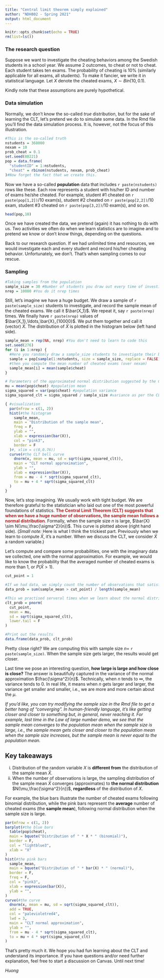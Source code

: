 ```yaml
---
title: "Central limit theorem simply explained"
author: "NDH802 - Spring 2021"
output: html_document
---
```


```r
knitr::opts_chunk$set(echo = TRUE)
rm(list=ls())
```

### The research question

Suppose we want to investigate the cheating behaviors among the Swedish students in a school year. We assume 2 outcomes, to cheat or not to cheat. Each student takes ten exams. The probability of cheating is 10% (similarly applicable for all exams, all students). To make it fancier, we write it in statistical language. Let $X$ denote the cheated exams, $X \sim Bin(10, 0.1)$.

Kindly note that these assumptions are purely hypothetical.

### Data simulation

Normally, we don't know the so-called *true* distribution, but for the sake of learning the CLT, let's pretend we do to simulate some data. In the Rmd file you'll find the data simulation process. It is, however, not the focus of this illustration.

```r
#This is the so-called truth
nstudents = 360000
nexam = 10
prob_cheat = 0.1
set.seed(80221)
pop = data.frame(
  "studentID" = 1:nstudents,
  "cheat" = rbinom(nstudents, nexam, prob_cheat)
)#Now forget the fact that we create this. 
```

Now we have a so-called **population** data that includes `r paste(nstudents)` rows like these. Each row represents a student with his/her ID and number of exams he/she cheated. For example, student \#1 cheated on `r paste(pop[1,2])`/10 exam(s), student \#2 cheated on `r paste(pop[2,2])`/10 exam, student \#3 cheated on `r paste(pop[3,2])`/10 exam(s), and so on.

```r
head(pop,10)
```

Once we have created the data, we pretend (again) it has nothing to do with us. Two activities we often do when we learn statistics are to imagine and to pretend we know or don't know things, depending on the questions.

Back to our research question. If we had unlimited time and resources, we would investigate each and every student and record his/her cheating behavior. Unfortunately, we don't. That's when sampling comes to our rescue.

### Sampling

```r
#Taking samples from the population
sample_size = 30 #Number of students you draw out every time of investigation
nrep = 10000 #You do it nrep times
```

Still, let's imagine we have a huge budget. We draw a sample of `r paste(sample_size)` students to investigate, and record the sample mean of the cheated exams. We call it $\bar{X_1}$. We repeat it, say `r paste(nrep)` times. We finally have `r paste(nrep)` values of $\bar{X_1},\ldots,\bar{X}_{10000}$. We put them together and call it (vector) $\bar{X}$. The distribution of $\bar{X}$ is plotted in the histogram below (left hand side).

```r
sample_mean = rep(NA, nrep) #You don't need to learn to code this
set.seed(276)
for (i in 1:nrep) {
  #Here you randomly draw a sample_size students to investigate their behavior
  sample = pop[sample(1:nstudents, size = sample_size, replace = FALSE), ]
  #then you compute the mean number of cheated exams (over nexam)
  sample_mean[i] = mean(sample$cheat)
}

# Parameters of the approximated normal distribution suggested by the CLT
mu = mean(pop$cheat) #population mean
sigma_squared = var(pop$cheat) #population variance
sigma_squared_clt = sigma_squared / sample_size #variance as per the CLT formula

{ #visualization
  par(mfrow = c(1, 2))
  hist(#the histogram
    sample_mean,
    main = "Distribution of the sample mean",
    freq = F,
    ylab = "",
    xlab = expression(bar(X)),
    col = "pink3",
    border = F
  )#, xlim = c(0,0.76))
  curve(#the CLT bell curve
    dnorm(x, mean = mu, sd = sqrt(sigma_squared_clt)),
    main = "CLT normal approximation",
    ylab = "",
    xlab = expression(bar(X)),
    from = mu - 4 * sqrt(sigma_squared_clt),
    to = mu + 4 * sqrt(sigma_squared_clt)
  )
}
```

Now, let's stop imagining. We usually work with tight budget. We are therefore grateful to the statistician who laid out one of the most powerful foundations of statistics. [**The Central Limit Theorem (CLT) suggests that when we have a huge number of observations, the sample mean** **follows a normal distribution**.]{style="color:FireBrick"} Formally, when the sample size $n$ is large, $\bar{X} \sim N(\mu,\frac{\sigma^2}{n})$. This curve is plotted above (right hand side). (*Small note:* Here is what I think the trickiest part. Previously when we learn to compute $\bar{X}$, it's a number. When we discuss the CLT, we consider $\bar{X}$ a random variable.)

Let's compute and compare some probabilities, one with the imaginary data we collected, one with the normal approximation. For example, we would like to know the probability that the averaged number of cheated exams is more than 1, or $P(\bar{X}>1)$.

```r
cut_point = 1

#If we had data, we simply count the number of observations that satisfy the condition (e.g., >1) and divide it by the total number of observations
data_prob = sum(sample_mean > cut_point) / length(sample_mean)

#This we practised serveral times when we learn about the normal distribution
clt_prob = pnorm(
  cut_point,
  mean = mu,
  sd = sqrt(sigma_squared_clt),
  lower.tail = F
)

#Print out the results
data.frame(data_prob, clt_prob)
```

Pretty close right? We are computing this with sample size $n=$ `r paste(sample_size)`. When the sample size gets larger, the results would get closer.

Last time we pose an interesting question, **how large is large and how close is close?** The answer is beautifully captured in the variance of the normal approximation $\frac{\sigma^2}{n}$. Technically, when $n$ tends to $\infty$, the variance tends to 0. In real life, it means when $n$ gets larger and larger, the variance get smaller and smaller, i.e., we are more and more certain about the $\mu$.

*If you'd like, you can try modifying the sample size in the Rmd file to get a better hang of "converging". In human-friendly language, it's like getting closer and closer to something but, in general, never reaching it. For example, last time in the Law of large number demo, we see that the sample mean converges to the population mean when the sample size is large, i.e., the sample mean gets closer and closer to the population mean when the sample size increases, but the sample mean is never equal to the population mean.*

## Key takeaways

(i) Distribution of the random variable $X$ is **different from** the distribution of the sample mean $\bar{X}$.
(ii) When the number of observations is large, the sampling distribution of the sample mean $\bar{X}$ converges (approximates) to **the normal distribution** $N(\mu,\frac{\sigma^2}{n})$, **regardless** of the distribution of $X$.

| For example, the blue bars illustrate the number of cheated exams following binomial distribution, while the pink bars represent the **average** number of cheated exams (the **sample mean**), following normal distribution when the sample size is large.

```r
par(mfrow = c(1, 2))
barplot(#the blue bars
  table(pop$cheat),
  main = bquote("Distribution of " * X * " (binomial)"),
  border = F,
  col = "lightblue3",
  xlab = "X"
)
hist(#the pink bars
  sample_mean,
  main = bquote("Distribution of " * bar(X) * " (normal)"),
  border = F,
  freq = F,
  col = "pink3",
  xlab = expression(bar(X)),
  ylab = "",
)
curve(#the curve
  dnorm(x, mean = mu, sd = sqrt(sigma_squared_clt)),
  add = TRUE,
  col = "palevioletred4",
  lwd = 3,
  main = "CLT normal approximation",
  ylab = "",
  from = mu - 4 * sqrt(sigma_squared_clt),
  to = mu + 4 * sqrt(sigma_squared_clt)
)
```

That's pretty much it. We hope you had fun learning about the CLT and understand its importance. If you have questions and/or need further explanation, feel free to start a discussion on Canvas. Until next time!

*Huong*
